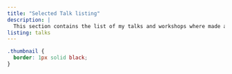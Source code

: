 ```yaml
---
title: "Selected Talk listing"
description: |
  This section contains the list of my talks and workshops where made available. Not all talks are listed here.
listing: talks
---
```


```css
.thumbnail {
  border: 1px solid black;
}
```

